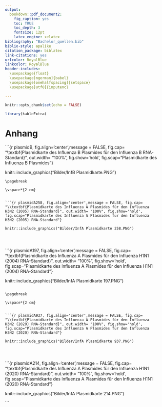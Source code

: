 ---
output:
  bookdown::pdf_document2:
    fig_caption: yes
    toc: TRUE
    toc_depth: 3
    fontsize: 12pt
    latex_engine: xelatex
bibliography: "Bachelor_quellen.bib"
biblio-style: apalike
citation_package: biblatex
link-citations: yes
urlcolor: RoyalBlue
linkcolor: RoyalBlue
header-includes:
  \usepackage{float}
  \usepackage[ngerman]{babel}
  \usepackage[onehalfspacing]{setspace}
  \usepackage[utf8]{inputenc}
  
---

```{r setup4, include=FALSE}
knitr::opts_chunk$set(echo = FALSE)

library(kableExtra)

```

\pagebreak

# Anhang

\vspace*{2 cm}


```{r plasmidB, fig.align='center',message = FALSE, fig.cap= "\\textbf{Plasmidkarte des Influenza B Plasmides für den Influenza B RNA-Standard}", out.width= "100%", fig.show='hold', fig.scap="Plasmidkarte des Influenza B Plasmides"}

knitr::include_graphics("Bilder/InfB Plasmidkarte.PNG")




```
\pagebreak

\vspace*{2 cm}


```{r plasmidA258, fig.align='center',message = FALSE, fig.cap= "\\textbf{Plasmidkarte des Influenza A Plasmides für den Influenza H3N2 (2005) RNA-Standard}", out.width= "100%", fig.show='hold', fig.scap="Plasmidkarte des Influenza A Plasmides für den Influenza H3N2 (2005) RNA-Standard"}

knitr::include_graphics("Bilder/InfA Plasmidkarte 258.PNG")




```

\pagebreak

\vspace*{2 cm}


```{r plasmidA197, fig.align='center',message = FALSE, fig.cap= "\\textbf{Plasmidkarte des Influenza A Plasmides für den Influenza H1N1 (2004) RNA-Standard}", out.width= "100%", fig.show='hold', fig.scap="Plasmidkarte des Influenza A Plasmides für den Influenza H1N1 (2004) RNA-Standard"}

knitr::include_graphics("Bilder/InfA Plasmidkarte 197.PNG")




```

\pagebreak

\vspace*{2 cm}


```{r plasmidA937, fig.align='center',message = FALSE, fig.cap= "\\textbf{Plasmidkarte des Influenza A Plasmides für den Influenza H3N2 (2020) RNA-Standard}", out.width= "100%", fig.show='hold', fig.scap="Plasmidkarte des Influenza A Plasmides für den Influenza H3N2 (2020) RNA-Standard"}

knitr::include_graphics("Bilder/InfA Plasmidkarte 937.PNG")




```

\pagebreak

\vspace*{2 cm}


```{r plasmidA214, fig.align='center',message = FALSE, fig.cap= "\\textbf{Plasmidkarte des Influenza A Plasmides für den Influenza H1N1 (2020) RNA-Standard}", out.width= "100%", fig.show='hold', fig.scap="Plasmidkarte des Influenza A Plasmides für den Influenza H1N1 (2020) RNA-Standard"}

knitr::include_graphics("Bilder/InfA Plasmidkarte 214.PNG")




```

\pagebreak